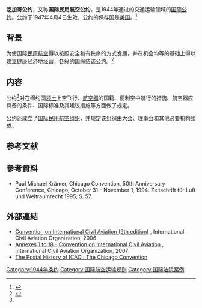 {{Infobox treaty|name=芝加哥公约|long_name=国际民用航空公约|date_signed=1944年12月7日|location_signed=[[美国|美国]][[芝加哥|芝加哥]]|date_effective=1947年4月4日|depositor=[[美国|美国]]政府|languages=英文<br>法文<br>西班牙文<br>俄文（修正案尚未生效）|wikisource=国际民用航空公约}}

'''芝加哥公约'''，又称'''国际民用航空公约'''，是1944年通过的交通运输领域的[[国际公约|国际公约]]。公约于1947年4月4日生效，公约的保存国是[[美国|美国]]。<ref>{{Cite web|title=中华人民共和国-条约数据库|url=http://treaty.mfa.gov.cn/Treaty/web/detail1.jsp?objid=1531876001382|accessdate=2020-11-30|work=treaty.mfa.gov.cn|archive-date=2021-10-14|archive-url=https://web.archive.org/web/20211014043046/http://treaty.mfa.gov.cn/Treaty/web/detail1.jsp?objid=1531876001382|dead-url=no}}</ref>

== 背景 ==
为使国际[[民用航空|民用航空]]得以按照安全和有秩序的方式发展，并在机会均等的基础上得以建立健康经济地经营，各缔约国缔结该公约。<ref name=":0">{{Cite web|title=国际民用航空公约-中华人民共和国外交部文本|url=http://treaty.mfa.gov.cn/tykfiles/20180718/1531876001383.pdf|accessdate=|author=|date=|format=|publisher=|language=|archive-date=2021-06-07|archive-url=https://web.archive.org/web/20210607114516/http://treaty.mfa.gov.cn/tykfiles/20180718/1531876001383.pdf|dead-url=no}}</ref>

== 内容 ==
公约<ref name=":0" />对在缔约国[[领土|领土]]上空飞行、[[航空器|航空器]]的国籍、便利空中航行的措施、航空器应具备的条件、国际标准及其建议措施等方面做了规定。

公约还成立了[[国际民用航空组织|国际民用航空组织]]，并规定该组织由大会、理事会和其他必要机构组成。

== 参考文献 ==
{{reflist}}

==參考資料==
{{refbegin}}
*Paul Michael Krämer, Chicago Convention, 50th Anniversary Conference, Chicago, October 31 – November 1, 1994. Zeitschrift für Luft und Weltraumrecht 1995, S. 57.
{{refend}}

==外部連結==
*[https://www.icao.int/publications/Documents/7300_cons.pdf Convention on International Civil Aviation (9th edition)] {{Wayback|url=https://www.icao.int/publications/Documents/7300_cons.pdf |date=20220202102247 }}, International Civil Aviation Organization, 2006
*[https://www.icao.int/safety/airnavigation/nationalitymarks/annexes_booklet_en.pdf Annexes 1 to 18 - Convention on International Civil Aviation] {{Wayback|url=https://www.icao.int/safety/airnavigation/nationalitymarks/annexes_booklet_en.pdf |date=20201127005959 }}, International Civil Aviation Organization, 2007
*[https://applications.icao.int/postalhistory/1944_the_chicago_convention.htm The Postal History of ICAO : The Chicago Convention] {{Wayback|url=https://applications.icao.int/postalhistory/1944_the_chicago_convention.htm |date=20210704071309 }}

{{商業空中旅行|state=collapsed}}

[[Category:1944年条约|Category:1944年条约]]
[[Category:国际航空运输规则|Category:国际航空运输规则]]
[[Category:国际法院案例|Category:国际法院案例]]